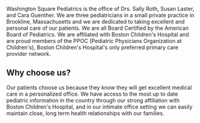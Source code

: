 Washington Square Pediatrics is the office of Drs. Sally Roth, Susan Laster, and Cara Guenther. We are three pediatricians in a small private practice in Brookline, Massachusetts and we are dedicated to taking excellent and personal care of our patients. We are all Board Certified by the American Board of Pediatrics. We are affiliated with Boston Children's Hospital and are proud members of the PPOC (Pediatric Physicians Organization at Children's), Boston Children's Hospital's only preferred primary care provider network.
        
## Why choose us? 
        
Our patients choose us because they know they will get excellent medical care in a personalized office. We have access to the most up to date pediatric information in the country through our strong affiliation with Boston Children's Hospital, and in our intimate office setting we can easily maintain close, long term health relationships with our families.
